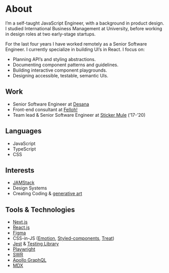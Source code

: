 
<Meta
  description="Self-taught JavaScript Engineer with a background in product design."
  title="About"
/>

# About

I’m a self-taught JavaScript Engineer, with a background in
product design. I studied International Business Management at
University, before working in design roles at two early-stage
startups.

For the last four years I have worked remotely as a Senior Software
Engineer. I currently specialize in building UI’s in React. I focus on:

- Planning API’s and styling abstractions.
- Documenting component patterns and guidelines.
- Building interactive component playgrounds.
- Designing accessible, testable, semantic UIs.

## Work

- Senior Software Engineer at [Desana](https://desana.io/)
- Front-end consultant at [Felloh!](https://www.felloh.org/)
- Team lead &amp; Senior Software Engineer at [Sticker Mule](https://www.stickermule.com/) (’17-’20)

## Languages

- JavaScript
- TypeScript
- CSS

## Interests

- [JAMStack](https://jamstack.wtf/)
- Design Systems
- Creating Coding &amp; [generative art](/sketches)

## Tools &amp; Technologies

- [Next.js](https://nextjs.org/)
- [React.js](https://reactjs.org/)
- [Figma](https://www.figma.com/)
- CSS-in-JS ([Emotion](https://emotion.sh/docs/introduction), [Styled-components](https://styled-components.com/), [Treat](https://seek-oss.github.io/treat/))
- [Jest](https://jestjs.io/) &amp; [Testing Library](https://testing-library.com/)
- [Playwright](https://playwright.dev/)
- [SWR](https://swr.vercel.app/)
- [Apollo GraphQL](https://www.apollographql.com/)
- [MDX](https://mdxjs.com/)
